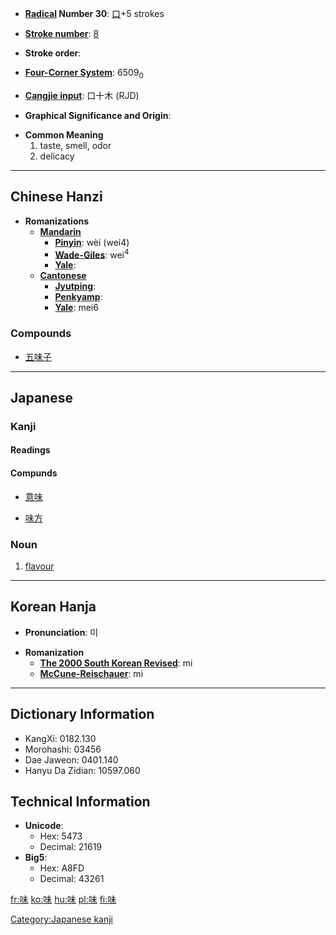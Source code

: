 * '''[[Wiktionary:Chinese radical index| Radical]] Number 30''': [[Wiktionary:Chinese radical index 口|口]]+5 strokes

* '''[[Wiktionary:Chinese total strokes index|Stroke number]]''': [[Wiktionary:Chinese total strokes index 8|8]]

* '''Stroke order''': 

* '''[[Wiktionary:Chinese four corner index|Four-Corner System]]''': 6509<sub>0</sub>

* '''[[Wiktionary:Chinese Cangjie index|Cangjie input]]''': 口十木 (RJD)

* '''Graphical Significance and Origin''': 

* '''Common Meaning'''
*#taste, smell, odor
*# delicacy

----

== Chinese Hanzi ==

* '''Romanizations'''
** '''[[Mandarin]]'''
*** '''[[Pinyin]]''': wèi (wei4)
*** '''[[Wade-Giles]]''': wei<sup>4</sup>
*** '''[[Yale]]''': 
** '''[[Cantonese]]'''
*** '''[[Jyutping]]''':
*** '''[[Penkyamp]]''': 
*** '''[[Yale]]''': mei6

===Compounds===
*[[五味子]]

----

==Japanese==
===Kanji===
{{ja-kanji|grade=3}}
====Readings====
{{ja-readings|on=[[み]] ([[mi]]), [[び]] ([[bi]])|kun=[[あじ]] ([[aji]]), [[あじわう]] ([[ajiwau]])}}

====Compunds====
{{top4}}
*[[意味]]
{{mid4}}
*[[味方]]
{{mid4}}
{{mid4}}
{{bottom}}

===Noun===
{{ja-noun|k|hira=あじ|rom=aji}}
# [[flavour]]

----

== Korean Hanja ==

* '''Pronunciation''': 미

* '''Romanization'''
** '''[[The 2000 South Korean Revised Romanization|The 2000 South Korean Revised]]''': mi
** '''[[McCune-Reischauer]]''': mi

----

== Dictionary Information ==

* KangXi: 0182.130
* Morohashi: 03456
* Dae Jaweon: 0401.140
* Hanyu Da Zidian: 10597.060

== Technical Information ==

* '''Unicode''':
** Hex: 5473
** Decimal: 21619
* '''Big5''':
** Hex: A8FD
** Decimal: 43261

[[Category:Japanese kanji]]

[[fr:味]]
[[ko:味]]
[[hu:味]]
[[pl:味]]
[[fi:味]]